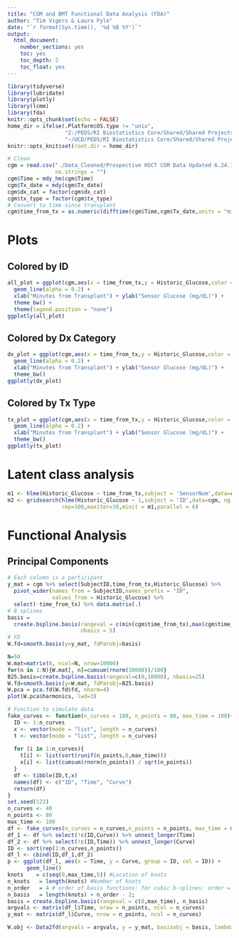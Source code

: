 ---
title: "CGM and BMT Functional Data Analysis (FDA)"
author: "Tim Vigers & Laura Pyle"
date: "`r format(Sys.time(), '%d %B %Y')`"
output:
  html_document:
    number_sections: yes
    toc: yes
    toc_depth: 2
    toc_float: yes
---

```{r setup, include=FALSE}
library(tidyverse)
library(lubridate)
library(plotly)
library(lcmm)
library(fda)
knitr::opts_chunk$set(echo = FALSE)
home_dir = ifelse(.Platform$OS.type != "unix",
                  "Z:/PEDS/RI Biostatistics Core/Shared/Shared Projects/Laura/BDC/Projects/Jenna Sopfe/CGM Accuracy in BMT/",
                  "~/UCD/PEDS/RI Biostatistics Core/Shared/Shared Projects/Laura/BDC/Projects/Jenna Sopfe/CGM Accuracy in BMT/")
knitr::opts_knit$set(root.dir = home_dir)
```

```{r data import}
# Clean
cgm = read.csv("./Data_Cleaned/Prospective HSCT CGM Data Updated 6.24.19 FULL DATA SET.csv",
               na.strings = "")
cgm$Time = mdy_hm(cgm$Time)
cgm$Tx_date = mdy(cgm$Tx_date)
cgm$dx_cat = factor(cgm$dx_cat)
cgm$tx_type = factor(cgm$tx_type)
# Convert to time since transplant
cgm$time_from_tx = as.numeric(difftime(cgm$Time,cgm$Tx_date,units = "mins"))
```

# Plots

## Colored by ID

```{r}
all_plot = ggplot(cgm,aes(x = time_from_tx,y = Historic_Glucose,color = SubjectID)) + 
  geom_line(alpha = 0.2) + 
  xlab("Minutes from Transplant") + ylab("Sensor Glucose (mg/dL)") +
  theme_bw() + 
  theme(legend.position = "none")
ggplotly(all_plot)
```

## Colored by Dx Category

```{r}
dx_plot = ggplot(cgm,aes(x = time_from_tx,y = Historic_Glucose,color = dx_cat)) + 
  geom_line(alpha = 0.2) + 
  xlab("Minutes from Transplant") + ylab("Sensor Glucose (mg/dL)") +
  theme_bw()
ggplotly(dx_plot)
```

## Colored by Tx Type

```{r}
tx_plot = ggplot(cgm,aes(x = time_from_tx,y = Historic_Glucose,color = tx_type)) + 
  geom_line(alpha = 0.2) + 
  xlab("Minutes from Transplant") + ylab("Sensor Glucose (mg/dL)") +
  theme_bw()
ggplotly(tx_plot)
```

# Latent class analysis

```{r cache=TRUE}
m1 <- hlme(Historic_Glucose ~ time_from_tx,subject = 'SensorNum',data=cgm,ng = 1)
m2 <- gridsearch(hlme(Historic_Glucose ~ 1,subject = 'ID',data=cgm, ng = 1),
                 rep=100,maxiter=30,minit = m1,parallel = 6)
```

# Functional Analysis

## Principal Components

```{r efpc}
# Each column is a participant
y_mat = cgm %>% select(SubjectID,time_from_tx,Historic_Glucose) %>% 
  pivot_wider(names_from = SubjectID,names_prefix = "ID",
              values_from = Historic_Glucose) %>% 
  select(-time_from_tx) %>% data.matrix(.)
# B splines
basis = 
  create.bspline.basis(rangeval = c(min(cgm$time_from_tx),max(cgm$time_from_tx)),
                       nbasis = 5)
# FD
W.fd=smooth.basis(y=y_mat, fdParobj=basis)
```

```{r}
N=50
W.mat=matrix(0, ncol=N, nrow=10000)
for(n in 1:N){W.mat[, n]=cumsum(rnorm(10000))/100}
B25.basis=create.bspline.basis(rangeval=c(0,10000), nbasis=25)
W.fd=smooth.basis(y=W.mat, fdParobj=B25.basis)
W.pca = pca.fd(W.fd$fd, nharm=4)
plot(W.pca$harmonics, lwd=3)
```

```{r}
# Function to simulate data
fake_curves <- function(n_curves = 100, n_points = 80, max_time = 100){
  ID <- 1:n_curves
  x <- vector(mode = "list", length = n_curves)
  t <- vector(mode = "list", length = n_curves)
  
  for (i in 1:n_curves){
    t[i] <- list(sort(runif(n_points,0,max_time)))
    x[i] <- list(cumsum(rnorm(n_points)) / sqrt(n_points))
  }
  df <- tibble(ID,t,x)
  names(df) <- c("ID", "Time", "Curve")
  return(df)
}
set.seed(123)
n_curves <- 40
n_points <- 80
max_time <- 100
df <- fake_curves(n_curves = n_curves,n_points = n_points, max_time = max_time)
df_1 <- df %>% select(!c(ID,Curve)) %>% unnest_longer(Time) 
df_2 <- df %>% select(!c(ID,Time)) %>% unnest_longer(Curve)
ID <- sort(rep(1:n_curves,n_points))
df_l <- cbind(ID,df_1,df_2)
p <- ggplot(df_l, aes(x = Time, y = Curve, group = ID, col = ID)) +
      geom_line()
knots    = c(seq(0,max_time,5)) #Location of knots
n_knots   = length(knots) #Number of knots
n_order   = 4 # order of basis functions: for cubic b-splines: order = 3 + 1
n_basis   = length(knots) + n_order - 2;
basis = create.bspline.basis(rangeval = c(0,max_time), n_basis)
argvals <- matrix(df_l$Time, nrow = n_points, ncol = n_curves)
y_mat <- matrix(df_l$Curve, nrow = n_points, ncol = n_curves)

W.obj <- Data2fd(argvals = argvals, y = y_mat, basisobj = basis, lambda = 0.5)
```
